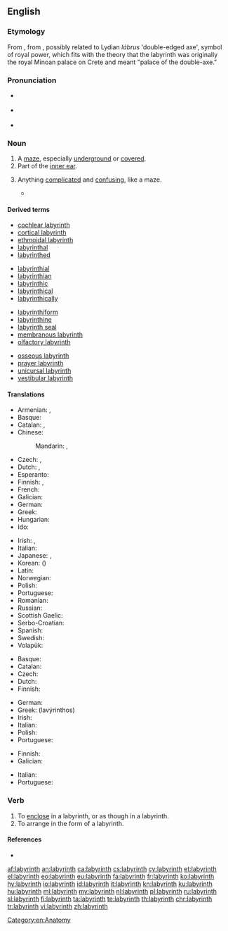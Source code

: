 {{also|Labyrinth}}
==English==
{{wikipedia}}

===Etymology===
From {{etyl|la|en}} {{m|la|labyrinthus}}, from {{etyl|grc|en}} {{m|grc|λαβύρινθος||maze}}, possibly related to Lydian ''lábrus'' 'double-edged axe', symbol of royal power, which fits with the theory that the labyrinth was originally the royal Minoan palace on Crete and meant "palace of the double-axe."

===Pronunciation===
* {{a|UK}} {{IPA|/ˈlæb.(ə)ɹ.ɪnθ/|/ˈlæb.ɪ.ɹɪnθ/|lang=en}}
* {{a|US}} {{IPA|/ˈlæb.ɚ.ɪnθ/|/ˈlæb.ɹɪnθ/|lang=en}}
* {{audio|en-us-labyrinth.ogg|Audio (US)|lang=en}}

===Noun===
{{en-noun}}

# A [[maze]], especially [[underground]] or [[covered]].
# Part of the [[inner ear]].
# {{label|en|figuratively}} Anything [[complicated]] and [[confusing]], like a maze.
#* {{quote-journal|author=Neil Hegarty|title=Hidden City: Adventures and Explorations in Dublin by Karl Whitney, review: 'a necessary corrective' &#91;print version: Re-Joycing in Dublin, p.&nbsp;R25&#93;|url=http://www.telegraph.co.uk/culture/books/bookreviews/11047906/Hidden-City-Adventures-and-Explorations-in-Dublin-by-Karl-Whitney-review-a-necessary-corrective.html|work={{w|The Daily Telegraph}} (Review)|date=23 August 2014|passage=Whitney is absorbed especially by Dublin's unglamorous interstitial zones: the new housing estates and '''labyrinths''' of roads, watercourses and railways where the city peters into its commuter belt.}}

====Derived terms====
{{top4}}
* [[cochlear labyrinth]]
* [[cortical labyrinth]]
* [[ethmoidal labyrinth]]
* [[labyrinthal]]
* [[labyrinthed]]
{{mid4}}
* [[labyrinthial]]
* [[labyrinthian]]
* [[labyrinthic]]
* [[labyrinthical]]
* [[labyrinthically]]
{{mid4}}
* [[labyrinthiform]]
* [[labyrinthine]]
* [[labyrinth seal]]
* [[membranous labyrinth]]
* [[olfactory labyrinth]]
{{mid4}}
* [[osseous labyrinth]]
* [[prayer labyrinth]]
* [[unicursal labyrinth]]
* [[vestibular labyrinth]]
{{bottom}}

====Translations====
{{trans-top|maze}}
* Armenian: {{t+|hy|լաբիրինթոս}}, {{t+|hy|բավիղ}}
* Basque: {{t+|eu|labirinto}}
* Catalan: {{t+|ca|laberint|m}}, {{t+|ca|dèdal|m}}
* Chinese:
*: Mandarin: {{t+|cmn|迷宮|sc=Hani}}, {{t+|cmn|迷宫|tr=mígōng|sc=Hani}}
* Czech: {{t+|cs|labyrint|m}}, {{t|cs|bludiště|n}}
* Dutch: {{t+|nl|doolhof|m}}, {{t+|nl|labyrint|n}}
* Esperanto: {{t+|eo|labirinto}}
* Finnish: {{t+|fi|labyrintti}}, {{t+|fi|sokkelo}}
* French: {{t+|fr|labyrinthe|m}}
* Galician: {{t+|gl|labirinto|m}}
* German: {{t+|de|Labyrinth|n}}
* Greek: {{t+|el|λαβύρινθος|m}}
* Hungarian: {{t+|hu|labirintus}}
* Ido: {{t+|io|labirinto}}
{{trans-mid}}
* Irish: {{t+|ga|lúbra|m}}, {{t|ga|cathair ghríobháin|f}}
* Italian: {{t+|it|labirinto|m}}
* Japanese: {{t+|ja|迷路|tr=めいろ, meiro|sc=Jpan}}, {{t|ja|迷宮|tr=めいきゅう, meikyū|sc=Jpan}}
* Korean: {{t+|ko|미로|sc=Kore}} ({{t+|ko|迷路|sc=Kore}})
* Latin: {{t|la|labyrinthus}}
* Norwegian: {{t+|no|labyrint|m}}
* Polish: {{t+|pl|labirynt|m}}
* Portuguese: {{t+|pt|labirinto|m}}
* Romanian: {{t+|ro|labirint}}
* Russian: {{t+|ru|лабири́нт|m}}
* Scottish Gaelic: {{t|gd|ioma-shlighe|f}}
* Serbo-Croatian: {{t|sh|labirint}}
* Spanish: {{t+|es|laberinto|m}}
* Swedish: {{t+|sv|labyrint|c}}
* Volapük: {{t|vo|labüren}}
{{trans-bottom}}

{{trans-top|part of inner ear}}
* Basque: {{t+|eu|labirinto}}
* Catalan: {{t+|ca|laberint|m}}
* Czech: {{t+|cs|labyrint|m}}
* Dutch: {{t+|nl|labyrint|n}}
* Finnish: {{t+|fi|labyrintti}}
{{trans-mid}}
* German: {{t+|de|Labyrinth|n}}
* Greek: {{t+|el|λαβύρινθος|m}} (lavýrinthos)
* Irish: {{t+|ga|lúbra|m}}
* Italian: {{t+|it|labirinto|m}}
* Polish: {{t|pl|błędnik|m}}
* Portuguese: {{t+|pt|labirinto|m}}
{{trans-bottom}}

{{trans-top|anything complicated or confusing}}
* Finnish: {{t+|fi|labyrintti}}
* Galician: {{t+|gl|labirinto|m}}
{{trans-mid}}
* Italian: {{t+|it|meandro|m}}
* Portuguese: {{t+|pt|labirinto|m}}
{{trans-bottom}}

===Verb===
{{en-verb}}

# To [[enclose]] in a labyrinth, or as though in a labyrinth.
# To arrange in the form of a labyrinth.

====References====
* {{R:OED2}}

[[Category:en:Anatomy]]

[[af:labyrinth]]
[[an:labyrinth]]
[[ca:labyrinth]]
[[cs:labyrinth]]
[[cy:labyrinth]]
[[et:labyrinth]]
[[el:labyrinth]]
[[eo:labyrinth]]
[[eu:labyrinth]]
[[fa:labyrinth]]
[[fr:labyrinth]]
[[ko:labyrinth]]
[[hy:labyrinth]]
[[io:labyrinth]]
[[id:labyrinth]]
[[it:labyrinth]]
[[kn:labyrinth]]
[[ku:labyrinth]]
[[hu:labyrinth]]
[[ml:labyrinth]]
[[my:labyrinth]]
[[nl:labyrinth]]
[[pl:labyrinth]]
[[ru:labyrinth]]
[[sl:labyrinth]]
[[fi:labyrinth]]
[[ta:labyrinth]]
[[te:labyrinth]]
[[th:labyrinth]]
[[chr:labyrinth]]
[[tr:labyrinth]]
[[vi:labyrinth]]
[[zh:labyrinth]]
